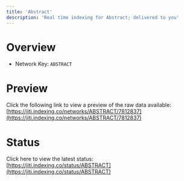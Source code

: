 ```yaml
---
title: 'Abstract'
description: 'Real time indexing for Abstract; delivered to you'
---
```


# Overview
- Network Key: `ABSTRACT`

# Preview
Click the following link to view a preview of the raw data available: [https://jiti.indexing.co/networks/ABSTRACT/7812837](https://jiti.indexing.co/networks/ABSTRACT/7812837)

# Status
Click here to view the latest status: [https://jiti.indexing.co/status/ABSTRACT](https://jiti.indexing.co/status/ABSTRACT)
